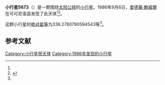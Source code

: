{{Infobox planet
| bgcolour = #FFFFC0
| name = 5673 McAllister
| symbol = 
| image = 
| caption = 
| discovery = yes
| discovery_ref = 
| discoverer = [[愛德華·鮑威爾|愛德華·鮑威爾]]
| discovery_site = [[可可尼诺县|可可尼诺县]] 
| discovered = 1986年9月6日
| designations = yes
| mp_name = 
| named_after = 
| alt_names = 1986 RT2/ 1961 TT1 / 1979 VO / 1979 WD5 / 1986 TM18
| mp_category = [[主带小行星|主带小行星]]
| orbit_ref = <ref name="a">[http://ssd.jpl.nasa.gov/sbdb.cgi?sstr=5673 5673 McAllister] {{Wayback|url=http://ssd.jpl.nasa.gov/sbdb.cgi?sstr=5673 |date=20120411195244 }}，小行星數據庫瀏覽器（JPL Small-Body Database Browser）－[[美国国家航空航天局|美国国家航空航天局]]喷气推进实验室</ref>
| epoch = 2456400.5 (2013年4月18日更新)
| aphelion = {{convert|2.49123038698327|AU|km|3|abbr=on|lk=out}}
| perihelion = {{convert|2.195538607432094|AU|km|3|abbr=on}}
| semimajor = {{convert|2.343384497207682|AU|km|3|abbr=on}}
| eccentricity = 0.063090752
| period = 1310.278925 [[日|日]]<br />3.59[[儒略年|儒略年]]
| avg_speed = 
| inclination = 1.603336765713956
| asc_node = 338.5132856170035
| mean_anomaly = 
| arg_peri = 336.2780790594543
| satellites = 
| physical_characteristics = yes
| dimensions = 
| mass = 
| density = 
| surface_grav = 
| escape_velocity = 
| sidereal_day = 
| axial_tilt = 
| pole_ecliptic_lat = 
| pole_ecliptic_lon = 
| albedo = 
| temperatures= 
| temp_name1 = 
| mean_temp_1 = 
| max_temp_1 = 
| temp_name2 = 
| max_temp_2 = 
| spectral_type = 
| abs_magnitude = 336.2780790594543
}}

'''小行星5673'''（{{lang-en|5673 McAllister}}）是一颗围绕[[太阳|太阳]][[公转|公转]]的[[小行星|小行星]]。1986年9月6日，[[愛德華·鮑威爾|愛德華·鮑威爾]]在可可尼诺县发现了此天体<ref name="a" /><ref>{{cite news|title=小行星列表|url=http://cfa-www.harvard.edu/iau/lists/NumberedMPs.txt|accessdate=2013-07-08|newspaper=哈佛大学|archive-date=2008-05-17|archive-url=https://web.archive.org/web/20080517010638/http://cfa-www.harvard.edu/iau/lists/NumberedMPs.txt|dead-url=no}}</ref>。

这颗小行星的[[绝对星等|绝对星等]]为336.2780790594543等<ref name="a" />。

==参考文献==
{{reflist}}
{{Minor Planet Number|[[小行星5672|小行星5672]]|[[小行星5674|小行星5674]]}}

{{小天体}}

[[Category:小行星带天体|Category:小行星带天体]]
[[Category:1986年发现的小行星|Category:1986年发现的小行星]]

{{asteroid-stub}}